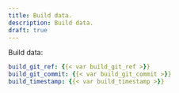 ```yaml
---
title: Build data.
description: Build data.
draft: true
---
```


Build data:

```yaml
build_git_ref: {{< var build_git_ref >}}
build_git_commit: {{< var build_git_commit >}}
build_timestamp: {{< var build_timestamp >}}
```
